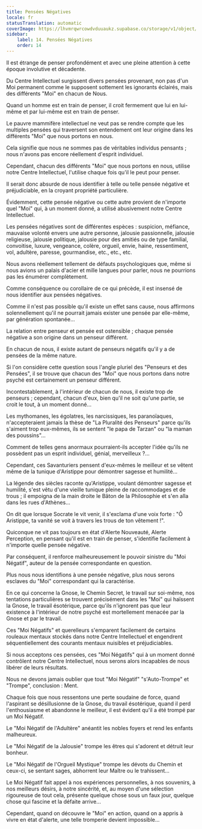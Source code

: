 ```yaml
---
title: Pensées Négatives
locale: fr
statusTranslation: automatic
coverImage: https://lhvmrqwrcowdvduuaukz.supabase.co/storage/v1/object/public/strapi-uploads/small_cover-tratado-de-psicologia-revolucionaria.webp-5e15e1cec4e0ebebcde5d7fc7565d8fd.webp
sidebar:
    label: 14. Pensées Négatives
    order: 14
---
```

Il est étrange de penser profondément et avec une pleine attention à cette époque involutive et décadente.

Du Centre Intellectuel surgissent divers pensées provenant, non pas d'un Moi permanent comme le supposent sottement les ignorants éclairés, mais des différents "Moi" en chacun de Nous.

Quand un homme est en train de penser, il croit fermement que lui en lui-même et par lui-même est en train de penser.

Le pauvre mammifère intellectuel ne veut pas se rendre compte que les multiples pensées qui traversent son entendement ont leur origine dans les différents "Moi" que nous portons en nous.

Cela signifie que nous ne sommes pas de véritables individus pensants ; nous n'avons pas encore réellement d'esprit individuel.

Cependant, chacun des différents "Moi" que nous portons en nous, utilise notre Centre Intellectuel, l'utilise chaque fois qu'il le peut pour penser.

Il serait donc absurde de nous identifier à telle ou telle pensée négative et préjudiciable, en la croyant propriété particulière.

Évidemment, cette pensée négative ou cette autre provient de n'importe quel "Moi" qui, à un moment donné, a utilisé abusivement notre Centre Intellectuel.

Les pensées négatives sont de différentes espèces : suspicion, méfiance, mauvaise volonté envers une autre personne, jalousie passionnelle, jalousie religieuse, jalousie politique, jalousie pour des amitiés ou de type familial, convoitise, luxure, vengeance, colère, orgueil, envie, haine, ressentiment, vol, adultère, paresse, gourmandise, etc., etc., etc.

Nous avons réellement tellement de défauts psychologiques que, même si nous avions un palais d'acier et mille langues pour parler, nous ne pourrions pas les énumérer complètement.

Comme conséquence ou corollaire de ce qui précède, il est insensé de nous identifier aux pensées négatives.

Comme il n'est pas possible qu'il existe un effet sans cause, nous affirmons solennellement qu'il ne pourrait jamais exister une pensée par elle-même, par génération spontanée...

La relation entre penseur et pensée est ostensible ; chaque pensée négative a son origine dans un penseur différent.

En chacun de nous, il existe autant de penseurs négatifs qu'il y a de pensées de la même nature.

Si l'on considère cette question sous l'angle pluriel des "Penseurs et des Pensées", il se trouve que chacun des "Moi" que nous portons dans notre psyché est certainement un penseur différent.

Incontestablement, à l'intérieur de chacun de nous, il existe trop de penseurs ; cependant, chacun d'eux, bien qu'il ne soit qu'une partie, se croit le tout, à un moment donné...

Les mythomanes, les égolatres, les narcissiques, les paranoïaques, n'accepteraient jamais la thèse de "La Pluralité des Penseurs" parce qu'ils s'aiment trop eux-mêmes, ils se sentent "le papa de Tarzan" ou "la maman des poussins"...

Comment de telles gens anormaux pourraient-ils accepter l'idée qu'ils ne possèdent pas un esprit individuel, génial, merveilleux ?...

Cependant, ces Savanturiers pensent d'eux-mêmes le meilleur et se vêtent même de la tunique d'Aristippe pour démontrer sagesse et humilité...

La légende des siècles raconte qu'Aristippe, voulant démontrer sagesse et humilité, s'est vêtu d'une vieille tunique pleine de raccommodages et de trous ; il empoigna de la main droite le Bâton de la Philosophie et s'en alla dans les rues d'Athènes...

On dit que lorsque Socrate le vit venir, il s'exclama d'une voix forte : "Ô Aristippe, ta vanité se voit à travers les trous de ton vêtement !".

Quiconque ne vit pas toujours en état d'Alerte Nouveauté, Alerte Perception, en pensant qu'il est en train de penser, s'identifie facilement à n'importe quelle pensée négative.

Par conséquent, il renforce malheureusement le pouvoir sinistre du "Moi Négatif", auteur de la pensée correspondante en question.

Plus nous nous identifions à une pensée négative, plus nous serons esclaves du "Moi" correspondant qui la caractérise.

En ce qui concerne la Gnose, le Chemin Secret, le travail sur soi-même, nos tentations particulières se trouvent précisément dans les "Moi" qui haïssent la Gnose, le travail ésotérique, parce qu'ils n'ignorent pas que leur existence à l'intérieur de notre psyché est mortellement menacée par la Gnose et par le travail.

Ces "Moi Négatifs" et querelleurs s'emparent facilement de certains rouleaux mentaux stockés dans notre Centre Intellectuel et engendrent séquentiellement des courants mentaux nuisibles et préjudiciables.

Si nous acceptons ces pensées, ces "Moi Négatifs" qui à un moment donné contrôlent notre Centre Intellectuel, nous serons alors incapables de nous libérer de leurs résultats.

Nous ne devons jamais oublier que tout "Moi Négatif" "s'Auto-Trompe" et "Trompe", conclusion : Ment.

Chaque fois que nous ressentons une perte soudaine de force, quand l'aspirant se désillusionne de la Gnose, du travail ésotérique, quand il perd l'enthousiasme et abandonne le meilleur, il est évident qu'il a été trompé par un Moi Négatif.

Le "Moi Négatif de l'Adultère" anéantit les nobles foyers et rend les enfants malheureux.

Le "Moi Négatif de la Jalousie" trompe les êtres qui s'adorent et détruit leur bonheur.

Le "Moi Négatif de l'Orgueil Mystique" trompe les dévots du Chemin et ceux-ci, se sentant sages, abhorrent leur Maître ou le trahissent...

Le Moi Négatif fait appel à nos expériences personnelles, à nos souvenirs, à nos meilleurs désirs, à notre sincérité, et, au moyen d'une sélection rigoureuse de tout cela, présente quelque chose sous un faux jour, quelque chose qui fascine et la défaite arrive...

Cependant, quand on découvre le "Moi" en action, quand on a appris à vivre en état d'alerte, une telle tromperie devient impossible...

